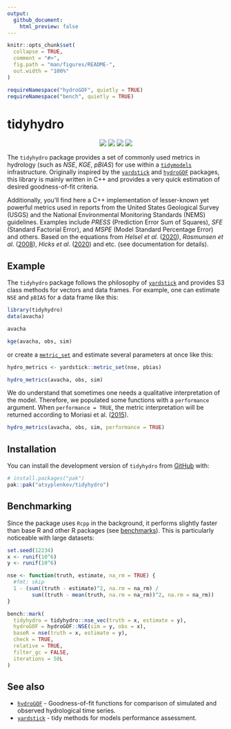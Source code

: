 ---
output:
  github_document:
    html_preview: false
---

<!-- README.md is generated from README.Rmd. Please edit that file -->

```{r, include = FALSE}
knitr::opts_chunk$set(
  collapse = TRUE,
  comment = "#>",
  fig.path = "man/figures/README-",
  out.width = "100%"
)

requireNamespace("hydroGOF", quietly = TRUE)
requireNamespace("bench", quietly = TRUE)
```

# tidyhydro

<!-- badges: start -->
<p align="center">
    <a href="https://github.com/atsyplenkov/tidyhydro/releases">
        <img src="https://img.shields.io/github/v/release/atsyplenkov/tidyhydro?style=flat&labelColor=1C2C2E&color=198ce7&logo=GitHub&logoColor=white"></a>
    <a href="https://cran.r-project.org/package=tidyhydro">
        <img src="https://img.shields.io/cran/v/tidyhydro?style=flat&labelColor=1C2C2E&color=198ce7&logo=R&logoColor=white"></a>
    <a href="https://app.codecov.io/gh/atsyplenkov/tidyhydro">
        <img src="https://img.shields.io/codecov/c/gh/atsyplenkov/tidyhydro?style=flat&labelColor=1C2C2E&color=256bc0&logo=Codecov&logoColor=white"></a>
    <a href="https://github.com/atsyplenkov/tidyhydro/actions/workflows/check-r-pkg.yaml">
        <img src="https://img.shields.io/github/actions/workflow/status/atsyplenkov/tidyhydro/check-r-pkg.yaml?style=flat&labelColor=1C2C2E&color=256bc0&logo=GitHub%20Actions&logoColor=white"></a>
</p>
<!-- badges: end -->

The `tidyhydro` package provides a set of commonly used metrics in hydrology (such as _NSE_, _KGE_, _pBIAS_) for use within a [`tidymodels`](https://www.tidymodels.org/) infrastructure. Originally inspired by the [`yardstick`](https://github.com/tidymodels/yardstick/tree/main) and [`hydroGOF`](https://github.com/hzambran/hydroGOF) packages, this library is mainly written in C++ and provides a very quick estimation of desired goodness-of-fit criteria.

Additionally, you'll find here a C++ implementation of lesser-known yet powerful metrics used in reports from the United States Geological Survey (USGS) and the National Environmental Monitoring Standards (NEMS) guidelines. Examples include _PRESS_ (Prediction Error Sum of Squares), _SFE_ (Standard Factorial Error), and _MSPE_ (Model Standard Percentage Error) and others. Based on the equations from _Helsel et al._ ([2020](https://pubs.usgs.gov/publication/tm4A3)), _Rasmunsen et al._ ([2008](https://pubs.usgs.gov/tm/tm3c4/)), _Hicks et al._ ([2020](https://www.nems.org.nz/documents/suspended-sediment)) and etc. (see documentation for details).

## Example
The `tidyhydro` package follows the philosophy of [`yardstick`](https://github.com/tidymodels/yardstick/tree/main) and provides S3 class methods for vectors and data frames. For example, one can estimate `NSE` and `pBIAS` for a data frame like this:

```{r example}
library(tidyhydro)
data(avacha)

avacha

kge(avacha, obs, sim)
```

or create a [`metric_set`](https://yardstick.tidymodels.org/reference/metric_set.html) and estimate several parameters at once like this:

```{r metricset}
hydro_metrics <- yardstick::metric_set(nse, pbias)

hydro_metrics(avacha, obs, sim)
```

We do understand that sometimes one needs a qualitative interpretation of the model. Therefore, we populated some functions with a `performance` argument. When `performance = TRUE`, the metric interpretation will be returned according to Moriasi et al. ([2015](https://elibrary.asabe.org/abstract.asp?aid=46548&t=3&dabs=Y&redir=&redirType=)).

```{r interpretation}
hydro_metrics(avacha, obs, sim, performance = TRUE)
```

## Installation

You can install the development version of `tidyhydro` from [GitHub](https://github.com/atsyplenkov/tidyhydro) with:

``` r
# install.packages("pak")
pak::pak("atsyplenkov/tidyhydro")
```

## Benchmarking
Since the package uses `Rcpp` in the background, it performs slightly faster than base R and other R packages (see [benchmarks](https://atsyplenkov.github.io/tidyhydro/articles/benchmarks.html)). This is particularly noticeable with large datasets:
```{r benchmarking}
set.seed(12234)
x <- runif(10^6)
y <- runif(10^6)

nse <- function(truth, estimate, na_rm = TRUE) {
  #fmt: skip
  1 - (sum((truth - estimate)^2, na.rm = na_rm) /
        sum((truth - mean(truth, na.rm = na_rm))^2, na.rm = na_rm))
}

bench::mark(
  tidyhydro = tidyhydro::nse_vec(truth = x, estimate = y),
  hydroGOF = hydroGOF::NSE(sim = y, obs = x),
  baseR = nse(truth = x, estimate = y),
  check = TRUE,
  relative = TRUE,
  filter_gc = FALSE,
  iterations = 50L
)
```

## See also
* [`hydroGOF`](https://github.com/hzambran/hydroGOF) - Goodness-of-fit functions for comparison of simulated and observed hydrological time series.
* [`yardstick`](https://github.com/tidymodels/yardstick/tree/main) - tidy methods for models performance assessment.